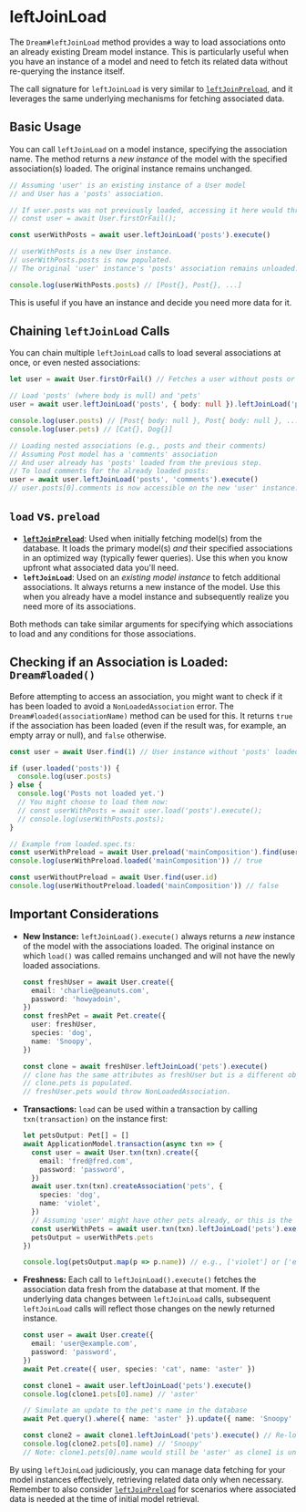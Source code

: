 # leftJoinLoad

The `Dream#leftJoinLoad` method provides a way to load associations onto an already existing Dream model instance. This is particularly useful when you have an instance of a model and need to fetch its related data without re-querying the instance itself.

The call signature for `leftJoinLoad` is very similar to [`leftJoinPreload`](./leftJoinPreload.mdx), and it leverages the same underlying mechanisms for fetching associated data.

## Basic Usage

You can call `leftJoinLoad` on a model instance, specifying the association name. The method returns a _new instance_ of the model with the specified association(s) loaded. The original instance remains unchanged.

```ts
// Assuming 'user' is an existing instance of a User model
// and User has a 'posts' association.

// If user.posts was not previously loaded, accessing it here would throw NonLoadedAssociation.
// const user = await User.firstOrFail();

const userWithPosts = await user.leftJoinLoad('posts').execute()

// userWithPosts is a new User instance.
// userWithPosts.posts is now populated.
// The original 'user' instance's 'posts' association remains unloaded.

console.log(userWithPosts.posts) // [Post{}, Post{}, ...]
```

This is useful if you have an instance and decide you need more data for it.

## Chaining `leftJoinLoad` Calls

You can chain multiple `leftJoinLoad` calls to load several associations at once, or even nested associations:

```ts
let user = await User.firstOrFail() // Fetches a user without posts or pets

// Load 'posts' (where body is null) and 'pets'
user = await user.leftJoinLoad('posts', { body: null }).leftJoinLoad('pets').execute()

console.log(user.posts) // [Post{ body: null }, Post{ body: null }, ...]
console.log(user.pets) // [Cat{}, Dog{}]

// Loading nested associations (e.g., posts and their comments)
// Assuming Post model has a 'comments' association
// And user already has 'posts' loaded from the previous step.
// To load comments for the already loaded posts:
user = await user.leftJoinLoad('posts', 'comments').execute()
// user.posts[0].comments is now accessible on the new 'user' instance.
```

## `load` vs. `preload`

- **[`leftJoinPreload`](./leftJoinPreload.mdx)**: Used when initially fetching model(s) from the database. It loads the primary model(s) _and_ their specified associations in an optimized way (typically fewer queries). Use this when you know upfront what associated data you'll need.
- **`leftJoinLoad`**: Used on an _existing model instance_ to fetch additional associations. It always returns a new instance of the model. Use this when you already have a model instance and subsequently realize you need more of its associations.

Both methods can take similar arguments for specifying which associations to load and any conditions for those associations.

## Checking if an Association is Loaded: `Dream#loaded()`

Before attempting to access an association, you might want to check if it has been loaded to avoid a `NonLoadedAssociation` error. The `Dream#loaded(associationName)` method can be used for this. It returns `true` if the association has been loaded (even if the result was, for example, an empty array or null), and `false` otherwise.

```ts
const user = await User.find(1) // User instance without 'posts' loaded

if (user.loaded('posts')) {
  console.log(user.posts)
} else {
  console.log('Posts not loaded yet.')
  // You might choose to load them now:
  // const userWithPosts = await user.load('posts').execute();
  // console.log(userWithPosts.posts);
}

// Example from loaded.spec.ts:
const userWithPreload = await User.preload('mainComposition').find(user.id)
console.log(userWithPreload.loaded('mainComposition')) // true

const userWithoutPreload = await User.find(user.id)
console.log(userWithoutPreload.loaded('mainComposition')) // false
```

## Important Considerations

- **New Instance:** `leftJoinLoad().execute()` always returns a _new_ instance of the model with the associations loaded. The original instance on which `load()` was called remains unchanged and will not have the newly loaded associations.

  ```ts
  const freshUser = await User.create({
    email: 'charlie@peanuts.com',
    password: 'howyadoin',
  })
  const freshPet = await Pet.create({
    user: freshUser,
    species: 'dog',
    name: 'Snoopy',
  })

  const clone = await freshUser.leftJoinLoad('pets').execute()
  // clone has the same attributes as freshUser but is a different object.
  // clone.pets is populated.
  // freshUser.pets would throw NonLoadedAssociation.
  ```

- **Transactions:** `load` can be used within a transaction by calling `txn(transaction)` on the instance first:

  ```ts
  let petsOutput: Pet[] = []
  await ApplicationModel.transaction(async txn => {
    const user = await User.txn(txn).create({
      email: 'fred@fred.com',
      password: 'password',
    })
    await user.txn(txn).createAssociation('pets', {
      species: 'dog',
      name: 'violet',
    })
    // Assuming 'user' might have other pets already, or this is the first.
    const userWithPets = await user.txn(txn).leftJoinLoad('pets').execute()
    petsOutput = userWithPets.pets
  })

  console.log(petsOutput.map(p => p.name)) // e.g., ['violet'] or ['existing_pet_name', 'violet']
  ```

- **Freshness:** Each call to `leftJoinLoad().execute()` fetches the association data fresh from the database at that moment. If the underlying data changes between `leftJoinLoad` calls, subsequent `leftJoinLoad` calls will reflect those changes on the newly returned instance.

  ```ts
  const user = await User.create({
    email: 'user@example.com',
    password: 'password',
  })
  await Pet.create({ user, species: 'cat', name: 'aster' })

  const clone1 = await user.leftJoinLoad('pets').execute()
  console.log(clone1.pets[0].name) // 'aster'

  // Simulate an update to the pet's name in the database
  await Pet.query().where({ name: 'aster' }).update({ name: 'Snoopy' })

  const clone2 = await clone1.leftJoinLoad('pets').execute() // Re-load pets
  console.log(clone2.pets[0].name) // 'Snoopy'
  // Note: clone1.pets[0].name would still be 'aster' as clone1 is unchanged.
  ```

By using `leftJoinLoad` judiciously, you can manage data fetching for your model instances effectively, retrieving related data only when necessary. Remember to also consider [`leftJoinPreload`](./leftJoinPreload.mdx) for scenarios where associated data is needed at the time of initial model retrieval.
